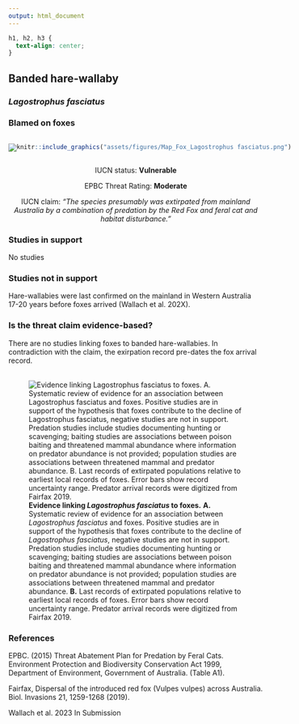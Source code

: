 ```yaml
---
output: html_document
---
```

```css
h1, h2, h3 {
  text-align: center;
}
```

## **Banded hare-wallaby**
### *Lagostrophus fasciatus*
### Blamed on foxes

:::: {style="display: flex;"}

[![](assets/photos/Lagostrophus fasciatus.png)](https://www.inaturalist.org/photos/96201735?size=original)

::: {}

:::

::: {}
  ```r
  knitr::include_graphics("assets/figures/Map_Fox_Lagostrophus fasciatus.png")
  ```
:::

::::
<center>
IUCN status: **Vulnerable**

EPBC Threat Rating: **Moderate**

IUCN claim: *"The species presumably was extirpated from mainland Australia by a combination of predation by the Red Fox and feral cat and habitat disturbance."*

</center>

### Studies in support

No studies

### Studies not in support

Hare-wallabies were last confirmed on the mainland in Western Australia 17-20 years before foxes arrived (Wallach et al. 202X).

### Is the threat claim evidence-based?

There are no studies linking foxes to banded hare-wallabies. In contradiction with the claim, the exirpation record pre-dates the fox arrival record.
<br>
<br>

![**Evidence linking *Lagostrophus fasciatus* to foxes.** **A.** Systematic review of evidence for an association between *Lagostrophus fasciatus* and foxes. Positive studies are in support of the hypothesis that foxes contribute to the decline of *Lagostrophus fasciatus*, negative studies are not in support. Predation studies include studies documenting hunting or scavenging; baiting studies are associations between poison baiting and threatened mammal abundance where information on predator abundance is not provided; population studies are associations between threatened mammal and predator abundance. **B.** Last records of extirpated populations relative to earliest local records of foxes. Error bars show record uncertainty range. Predator arrival records were digitized from Fairfax 2019.](assets/figures/Main_Evidence_Fox_Lagostrophus fasciatus.png)

### References



EPBC. (2015) Threat Abatement Plan for Predation by Feral Cats. Environment Protection and Biodiversity Conservation Act 1999, Department of Environment, Government of Australia. (Table A1).

Fairfax, Dispersal of the introduced red fox (Vulpes vulpes) across Australia. Biol. Invasions 21, 1259-1268 (2019).

Wallach et al. 2023 In Submission

